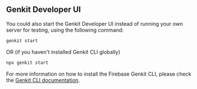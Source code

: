 ## Genkit Developer UI

You could also start the Genkit Developer UI instead of running your own server for testing, using the following command:

```bash copy
genkit start
```

OR (if you haven't installed Genkit CLI globally)

```bash copy
npx genkit start
```

For more information on how to install the Firebase Genkit CLI, please check the [Genkit CLI documentation](https://firebase.google.com/docs/genkit/get-started).
